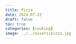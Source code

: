 ```yaml
---
title: Pizza
date: 2024-07-22
draft: false
toc: true
categories: [cooking]
image: ../../assets/pizza.jpg
---
```



